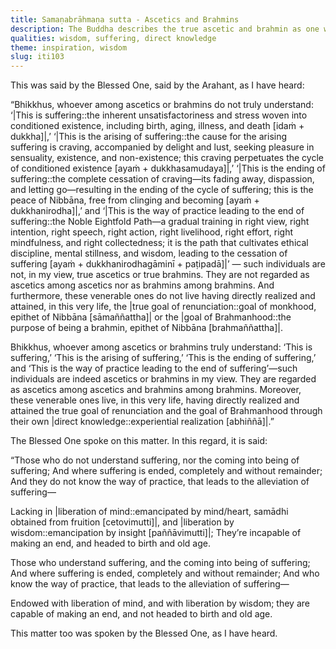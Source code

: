 ```yaml
---
title: Samaṇabrāhmaṇa sutta - Ascetics and Brahmins
description: The Buddha describes the true ascetic and brahmin as one who understands the four noble truths.
qualities: wisdom, suffering, direct knowledge
theme: inspiration, wisdom
slug: iti103
---
```


This was said by the Blessed One, said by the Arahant, as I have heard:

“Bhikkhus, whoever among ascetics or brahmins do not truly understand: ‘|This is suffering::the inherent unsatisfactoriness and stress woven into conditioned existence, including birth, aging, illness, and death [idaṁ + dukkha]|,’ ‘|This is the arising of suffering::the cause for the arising suffering is craving, accompanied by delight and lust, seeking pleasure in sensuality, existence, and non-existence; this craving perpetuates the cycle of conditioned existence [ayaṁ + dukkhasamudaya]|,’ ‘|This is the ending of suffering::the complete cessation of craving—its fading away, dispassion, and letting go—resulting in the ending of the cycle of suffering; this is the peace of Nibbāna, free from clinging and becoming [ayaṁ + dukkhanirodha]|,’ and ‘|This is the way of practice leading to the end of suffering::the Noble Eightfold Path—a gradual training in right view, right intention, right speech, right action, right livelihood, right effort, right mindfulness, and right collectedness; it is the path that cultivates ethical discipline, mental stillness, and wisdom, leading to the cessation of suffering [ayaṁ + dukkhanirodhagāminī + paṭipadā]|’ — such individuals are not, in my view, true ascetics or true brahmins. They are not regarded as ascetics among ascetics nor as brahmins among brahmins. And furthermore, these venerable ones do not live having directly realized and attained, in this very life, the |true goal of renunciation::goal of monkhood, epithet of Nibbāna [sāmaññattha]| or the |goal of Brahmanhood::the purpose of being a brahmin, epithet of Nibbāna [brahmaññattha]|.

Bhikkhus, whoever among ascetics or brahmins truly understand: ‘This is suffering,’ ‘This is the arising of suffering,’ ‘This is the ending of suffering,’ and ‘This is the way of practice leading to the end of suffering’—such individuals are indeed ascetics or brahmins in my view. They are regarded as ascetics among ascetics and brahmins among brahmins. Moreover, these venerable ones live, in this very life, having directly realized and attained the true goal of renunciation and the goal of Brahmanhood through their own |direct knowledge::experiential realization [abhiññā]|.”

The Blessed One spoke on this matter. In this regard, it is said:

“Those who do not understand suffering,
nor the coming into being of suffering;
And where suffering is ended,
completely and without remainder;
And they do not know the way of practice,
that leads to the alleviation of suffering—

Lacking in |liberation of mind::emancipated by mind/heart, samādhi obtained from fruition [cetovimutti]|,
and |liberation by wisdom::emancipation by insight [paññāvimutti]|;
They’re incapable of making an end,
and headed to birth and old age.

Those who understand suffering,
and the coming into being of suffering;
And where suffering is ended,
completely and without remainder;
And who know the way of practice,
that leads to the alleviation of suffering—

Endowed with liberation of mind,
and with liberation by wisdom;
they are capable of making an end,
and not headed to birth and old age.

This matter too was spoken by the Blessed One, as I have heard.